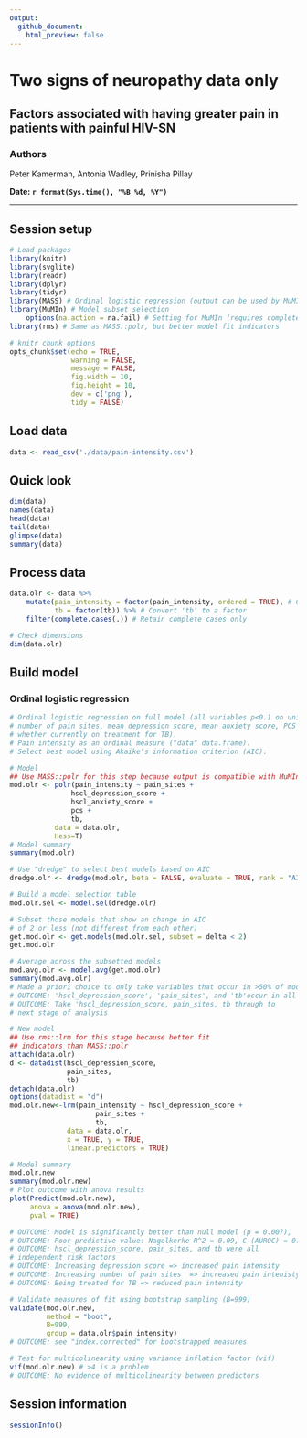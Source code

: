 ```yaml
---
output:
  github_document:
    html_preview: false
---
```

# Two signs of neuropathy data only

## Factors associated with having greater pain in patients with painful HIV-SN

### Authors
Peter Kamerman, Antonia Wadley, Prinisha Pillay

**Date: `r format(Sys.time(), "%B %d, %Y")`**

***

## Session setup
```r
# Load packages
library(knitr)
library(svglite)
library(readr)
library(dplyr)
library(tidyr)
library(MASS) # Ordinal logistic regression (output can be used by MuMIn)
library(MuMIn) # Model subset selection
    options(na.action = na.fail) # Setting for MuMIn (requires complete dataset)
library(rms) # Same as MASS::polr, but better model fit indicators

# knitr chunk options
opts_chunk$set(echo = TRUE,
               warning = FALSE,
               message = FALSE,
               fig.width = 10,
               fig.height = 10,
               dev = c('png'),
               tidy = FALSE)
```

## Load data
```r
data <- read_csv('./data/pain-intensity.csv')
```

## Quick look
```r
dim(data)
names(data)
head(data)
tail(data)
glimpse(data)
summary(data)
```

## Process data
```r
data.olr <- data %>%
    mutate(pain_intensity = factor(pain_intensity, ordered = TRUE), # Convert 'pain_intensity' to an ordered factor
           tb = factor(tb)) %>% # Convert 'tb' to a factor
    filter(complete.cases(.)) # Retain complete cases only

# Check dimensions
dim(data.olr)
```

## Build model
### Ordinal logistic regression
```r
# Ordinal logistic regression on full model (all variables p<0.1 on univariate analysis, 
# number of pain sites, mean depression score, mean anxiety score, PCS score, and 
# whether currently on treatment for TB).
# Pain intensity as an ordinal measure ("data" data.frame).
# Select best model using Akaike's information criterion (AIC).

# Model
## Use MASS::polr for this step because output is compatible with MuMIn
mod.olr <- polr(pain_intensity ~ pain_sites + 
               hscl_depression_score +
               hscl_anxiety_score +
               pcs +
               tb, 
           data = data.olr,
           Hess=T)
# Model summary 
summary(mod.olr)

# Use "dredge" to select best models based on AIC
dredge.olr <- dredge(mod.olr, beta = FALSE, evaluate = TRUE, rank = "AIC")

# Build a model selection table
mod.olr.sel <- model.sel(dredge.olr)

# Subset those models that show an change in AIC 
# of 2 or less (not different from each other)
get.mod.olr <- get.models(mod.olr.sel, subset = delta < 2)
get.mod.olr

# Average across the subsetted models
mod.avg.olr <- model.avg(get.mod.olr)
summary(mod.avg.olr)
# Made a priori choice to only take variables that occur in >50% of models
# OUTCOME: 'hscl_depression_score', 'pain_sites', and 'tb'occur in all 3 models
# OUTCOME: Take 'hscl_depression_score, pain_sites, tb through to 
# next stage of analysis

# New model
## Use rms::lrm for this stage because better fit 
## indicators than MASS::polr
attach(data.olr)
d <- datadist(hscl_depression_score, 
              pain_sites, 
              tb)
detach(data.olr)
options(datadist = "d")
mod.olr.new<-lrm(pain_intensity ~ hscl_depression_score +
                     pain_sites + 
                     tb, 
              data = data.olr, 
              x = TRUE, y = TRUE, 
              linear.predictors = TRUE)

# Model summary
mod.olr.new
summary(mod.olr.new)
# Plot outcome with anova results
plot(Predict(mod.olr.new), 
     anova = anova(mod.olr.new),
     pval = TRUE)

# OUTCOME: Model is significantly better than null model (p = 0.007), 
# OUTCOME: Poor predictive value: Nagelkerke R^2 = 0.09, C (AUROC) = 0.63
# OUTCOME: hscl_depression_score, pain_sites, and tb were all 
# independent risk factors
# OUTCOME: Increasing depression score => increased pain intensity
# OUTCOME: Increasing number of pain sites  => increased pain intenisty. 
# OUTCOME: Being treated for TB => reduced pain intensity

# Validate measures of fit using bootstrap sampling (B=999)
validate(mod.olr.new, 
         method = "boot", 
         B=999, 
         group = data.olr$pain_intensity)
# OUTCOME: see "index.corrected" for bootstrapped measures

# Test for multicolinearity using variance inflation factor (vif)
vif(mod.olr.new) # >4 is a problem
# OUTCOME: No evidence of multicolinearity between predictors

```

## Session information
```r
sessionInfo()
```
